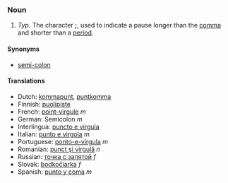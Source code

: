 ===Noun===
# ''Typ.'' The character ''';''', used to indicate a pause longer than the [[comma]] and shorter than a [[period]].

====Synonyms====

*[[semi-colon]]

====Translations====
*Dutch: [[kommapunt]], [[puntkomma]]
*Finnish: [[puolipiste]]
*French: [[point-virgule]] ''m''
*German: Semicolon ''m''
*Interlingua: [[puncto e virgula]]
*Italian: [[punto e virgola]] ''m''
*Portuguese: [[ponto-e-vírgula]] ''m''
*Romanian: [[punct şi virgulă]] ''n''
*Russian: [[точка с запятой]] ''f''
*Slovak: [[bodkočiarka]] ''f''
*Spanish: [[punto y coma]] ''m''

{{msg:Punctuation}}